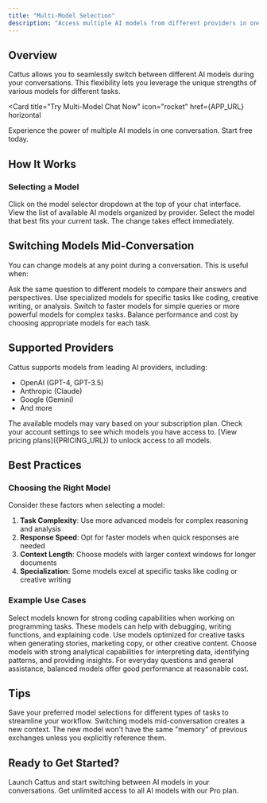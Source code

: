 ```yaml
---
title: "Multi-Model Selection"
description: "Access multiple AI models from different providers in one conversation"
---
```



## Overview

Cattus allows you to seamlessly switch between different AI models during your conversations. This flexibility lets you leverage the unique strengths of various models for different tasks.

<Card
  title="Try Multi-Model Chat Now"
  icon="rocket"
  href={APP_URL}
  horizontal
>
  Experience the power of multiple AI models in one conversation. Start free today.
</Card>

## How It Works

### Selecting a Model

<Steps>
  <Step title="Open Model Selector">
    Click on the model selector dropdown at the top of your chat interface.
  </Step>

  <Step title="Browse Available Models">
    View the list of available AI models organized by provider.
  </Step>

  <Step title="Choose Your Model">
    Select the model that best fits your current task. The change takes effect immediately.
  </Step>
</Steps>

## Switching Models Mid-Conversation

You can change models at any point during a conversation. This is useful when:

<CardGroup cols={2}>
  <Card title="Comparing Responses" icon="scale-balanced">
    Ask the same question to different models to compare their answers and perspectives.
  </Card>
  <Card title="Task-Specific Strengths" icon="trophy">
    Use specialized models for specific tasks like coding, creative writing, or analysis.
  </Card>
  <Card title="Performance Optimization" icon="gauge-high">
    Switch to faster models for simple queries or more powerful models for complex tasks.
  </Card>
  <Card title="Cost Management" icon="coins">
    Balance performance and cost by choosing appropriate models for each task.
  </Card>
</CardGroup>

## Supported Providers

Cattus supports models from leading AI providers, including:

- OpenAI (GPT-4, GPT-3.5)
- Anthropic (Claude)
- Google (Gemini)
- And more

<Info>
The available models may vary based on your subscription plan. Check your account settings to see which models you have access to. [View pricing plans]({PRICING_URL}) to unlock access to all models.
</Info>

## Best Practices

### Choosing the Right Model

Consider these factors when selecting a model:

1. **Task Complexity**: Use more advanced models for complex reasoning and analysis
2. **Response Speed**: Opt for faster models when quick responses are needed
3. **Context Length**: Choose models with larger context windows for longer documents
4. **Specialization**: Some models excel at specific tasks like coding or creative writing

### Example Use Cases

<Accordion title="Code Generation">
  Select models known for strong coding capabilities when working on programming tasks. These models can help with debugging, writing functions, and explaining code.
</Accordion>

<Accordion title="Creative Writing">
  Use models optimized for creative tasks when generating stories, marketing copy, or other creative content.
</Accordion>

<Accordion title="Data Analysis">
  Choose models with strong analytical capabilities for interpreting data, identifying patterns, and providing insights.
</Accordion>

<Accordion title="General Conversation">
  For everyday questions and general assistance, balanced models offer good performance at reasonable cost.
</Accordion>

## Tips

<Tip>
Save your preferred model selections for different types of tasks to streamline your workflow.
</Tip>

<Warning>
Switching models mid-conversation creates a new context. The new model won't have the same "memory" of previous exchanges unless you explicitly reference them.
</Warning>

## Ready to Get Started?

<CardGroup cols={2}>
  <Card
    title="Start Using Multi-Model Chat"
    icon="comments"
    href={APP_URL}
  >
    Launch Cattus and start switching between AI models in your conversations.
  </Card>
  <Card
    title="Upgrade for Full Access"
    icon="crown"
    href={PRICING_URL}
  >
    Get unlimited access to all AI models with our Pro plan.
  </Card>
</CardGroup>
